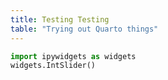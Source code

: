 ---
title: Testing Testing
table: "Trying out Quarto things"
---

```{python}
import ipywidgets as widgets
widgets.IntSlider()
```